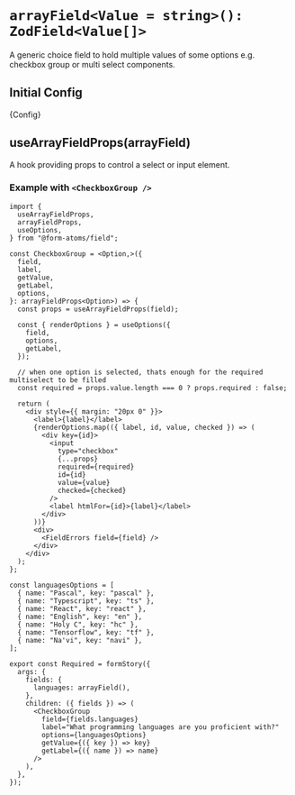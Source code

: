 
<Meta title="fields/arrayField" />

# `arrayField<Value = string>(): ZodField<Value[]>`

A generic choice field to hold multiple values of some options e.g. checkbox group or multi select components.

## Initial Config

<Markdown>{Config}</Markdown>

## useArrayFieldProps(arrayField)

A hook providing props to control a select or input element.

### Example with `<CheckboxGroup />`

```tsx
import {
  useArrayFieldProps,
  arrayFieldProps,
  useOptions,
} from "@form-atoms/field";

const CheckboxGroup = <Option,>({
  field,
  label,
  getValue,
  getLabel,
  options,
}: arrayFieldProps<Option>) => {
  const props = useArrayFieldProps(field);

  const { renderOptions } = useOptions({
    field,
    options,
    getLabel,
  });

  // when one option is selected, thats enough for the required multiselect to be filled
  const required = props.value.length === 0 ? props.required : false;

  return (
    <div style={{ margin: "20px 0" }}>
      <label>{label}</label>
      {renderOptions.map(({ label, id, value, checked }) => (
        <div key={id}>
          <input
            type="checkbox"
            {...props}
            required={required}
            id={id}
            value={value}
            checked={checked}
          />
          <label htmlFor={id}>{label}</label>
        </div>
      ))}
      <div>
        <FieldErrors field={field} />
      </div>
    </div>
  );
};

const languagesOptions = [
  { name: "Pascal", key: "pascal" },
  { name: "Typescript", key: "ts" },
  { name: "React", key: "react" },
  { name: "English", key: "en" },
  { name: "Holy C", key: "hc" },
  { name: "Tensorflow", key: "tf" },
  { name: "Na'vi", key: "navi" },
];

export const Required = formStory({
  args: {
    fields: {
      languages: arrayField(),
    },
    children: ({ fields }) => (
      <CheckboxGroup
        field={fields.languages}
        label="What programming languages are you proficient with?"
        options={languagesOptions}
        getValue={({ key }) => key}
        getLabel={({ name }) => name}
      />
    ),
  },
});
```
